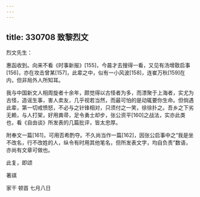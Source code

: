 ```yaml
---
---
---
```

title: 330708 致黎烈文
---




烈文先生：

惠函收到。向来不看《时事新报》[155]，今晨才去搜得一看，又见有汤增敭启事[156]，亦在攻击曾某[157]，此辈之中，似有一小风波[158]，连崔万秋[159]在内，但非局外人所知耳。

我与中国新文人相周旋者十余年，颇觉得以古怪者为多，而漂聚于上海者，实尤为古怪，造谣生事，害人卖友，几乎视若当然，而最可怕的是动辄要你生命。但倘遇此辈，第一切戒愤怒，不必与之针锋相对，只须付之一笑，徐徐扑之。吾乡之下劣无赖，与人打架，好用粪帚，足令勇士却步，张公资平[160]之战法，实亦此类也，看《自由谈》所发表的几篇批评，皆太忠厚。

附奉文一篇[161]，可用否希酌夺。不久尚当作一篇[162]，因张公启事中之“我是坐不改名，行不改姓的人，纵令有时用其他笔名，但所发表文字，均自负责”数语，亦尚有文章可做也。

此复，即颂

著祺

家干 顿首 七月八日